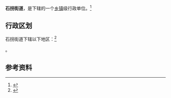 {{中国乡级行政区|15/02/05/001/000}}

'''石拐街道'''，是{{PRC admin/fullname|15/02/05/001/000|3}}下辖的一个[[乡镇|乡镇]]级行政单位。<ref>{{PRC admin/ref sgc|{{PRC admin/parent|15/02/05/001/000}}}}</ref>

== 行政区划 ==

石拐街道下辖以下地区：<ref>{{PRC admin/ref sgc|15/02/05/001/000}}</ref>

{{PRC admin/children|15/02/05/001/000}}。

== 参考资料 ==

{{reflist}}

{{行政区划小作品}}
{{PRC admin/navcat|15/02/05/001/000}}